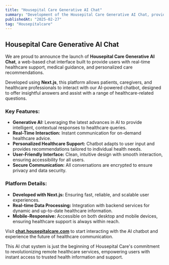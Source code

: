 ---
title: "Housepital Care Generative AI Chat"
summary: "Development of the Housepital Care Generative AI Chat, providing personalized healthcare support using advanced AI chat technology."
publishedAt: "2025-02-27"
tag: "Housepitalcare"
---

## Housepital Care Generative AI Chat

We are proud to announce the launch of **Housepital Care Generative AI Chat**, a web-based chat interface built to provide users with real-time healthcare support, medical guidance, and personalized care recommendations.

Developed using **Next.js**, this platform allows patients, caregivers, and healthcare professionals to interact with our AI-powered chatbot, designed to offer insightful answers and assist with a range of healthcare-related questions.

### Key Features:
- **Generative AI:** Leveraging the latest advances in AI to provide intelligent, contextual responses to healthcare queries.
- **Real-Time Interaction:** Instant communication for on-demand healthcare advice.
- **Personalized Healthcare Support:** Chatbot adapts to user input and provides recommendations tailored to individual health needs.
- **User-Friendly Interface:** Clean, intuitive design with smooth interaction, ensuring accessibility for all users.
- **Secure Communication:** All conversations are encrypted to ensure privacy and data security.

### Platform Details:
- **Developed with Next.js:** Ensuring fast, reliable, and scalable user experiences.
- **Real-time Data Processing:** Integration with backend services for dynamic and up-to-date healthcare information.
- **Mobile-Responsive:** Accessible on both desktop and mobile devices, ensuring healthcare support is always within reach.

Visit **[chat.housepitalcare.com](https://chat.housepitalcare.com)** to start interacting with the AI chatbot and experience the future of healthcare communication.

This AI chat system is just the beginning of Housepital Care's commitment to revolutionizing remote healthcare services, empowering users with instant access to trusted health information and support.
